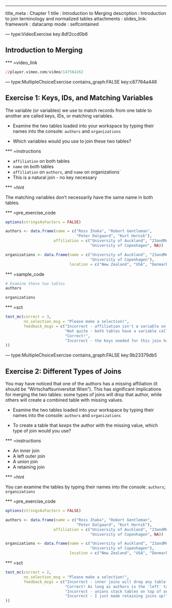 ---
title_meta  : Chapter 1
title       : Introduction to Merging
description : Introduction to join terminology and normalized tables
attachments :
 slides_link: 
framework   : datacamp
mode        : selfcontained


--- type:VideoExercise key:8df2ccd0b6

## Introduction to Merging

*** =video_link

```r
//player.vimeo.com/video/147564262
```




--- type:MultipleChoiceExercise contains_graph:FALSE key:c87764a448

## Exercise 1: Keys, IDs, and Matching Variables

The variable (or variables) we use to match records from one table to another
are called keys, IDs, or matching variables.

 - Examine the two tables loaded into your workspace by typing their names into
   the console: `authors` and `organizations`

 - Which variables would you use to join these two tables?


*** =instructions


 - `affiliation` on both tables
 - `name` on both tables
 - `affiliation` on `authors`, and `name` on organizations`
 - This is a natural join - no key necessary
  
*** =hint

The matching variables don't necessarily have the same name in both tables.

*** =pre_exercise_code

```r

options(stringsAsFactors = FALSE)

authors <- data.frame(name = c("Ross Ihaka", "Robert Gentleman", 
                               "Peter Dalgaard", "Kurt Hornik"),
                     affiliation = c("University of Auckland", "23andMe", 
                                     "University of Copenhagen", NA))

organizations <- data.frame(name = c("University of Auckland", "23andMe", 
                                     "University of Copenhagen"),
                            location = c("New Zealand", "USA", "Denmark"))


```


*** =sample_code
```r

# Examine these two tables
authors

organizations


```



*** =sct

```r

test_mc(correct = 3, 
        no_selection_msg = "Please make a selection!", 
        feedback_msgs = c("Incorrect - affiliation isn't a variable on organizations.",
                          "Not quite - both tables have a variable called 'name', but it doesn't mean the same thing on both tables.",
                          "Correct!",
                          "Incorrect - the keys needed for this join have different names, so a natural join won't work."
))

```








--- type:MultipleChoiceExercise contains_graph:FALSE key:9b23379db5

## Exercise 2: Different Types of Joins

You may have noticed that one of the authors has a missing affiliation (it should 
be "Wirtschaftsuniversitat Wien"). This has significant implications for merging
the two tables: some types of joins will drop that author, while others will create
a combined table with missing values.

 - Examine the two tables loaded into your workspace by typing their names into
   the console: `authors` and `organizations`

 - To create a table that *keeps* the author with the missing value, which type of
join would you use?


*** =instructions

 - An inner join
 - A left outer join
 - A union join
 - A retaining join
  
*** =hint

You can examine the tables by typing their names into the console: `authors`;
`organizations`

*** =pre_exercise_code

```r

options(stringsAsFactors = FALSE)

authors <- data.frame(name = c("Ross Ihaka", "Robert Gentleman", 
                               "Peter Dalgaard", "Kurt Hornik"),
                     affiliation = c("University of Auckland", "23andMe", 
                                     "University of Copenhagen", NA))

organizations <- data.frame(name = c("University of Auckland", "23andMe", 
                                     "University of Copenhagen"),
                            location = c("New Zealand", "USA", "Denmark"))

```

*** =sct

```r

test_mc(correct = 2, 
        no_selection_msg = "Please make a selection!", 
        feedback_msgs = c("Incorrect - inner joins will drop any table that doesn't have a matching key in both tables.",
                          "Correct! As long as authors is the 'left' table.",
                          "Incorrect - unions stack tables on top of one another, rather than linking records between two tables.",
                          "Incorrect - I just made retaining joins up!"
))

```








